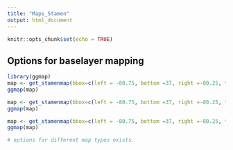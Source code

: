 ```yaml
---
title: "Maps_Stamen"
output: html_document
---
```


```r
knitr::opts_chunk$set(echo = TRUE)
```

## Options for baselayer mapping

```r
library(ggmap)
map <- get_stamenmap(bbox=c(left = -80.75, bottom =37, right =-80.25, top = 37.5), zoom=10,maptype = "watercolor", color = c("color"))
ggmap(map)

map <- get_stamenmap(bbox=c(left = -80.75, bottom =37, right =-80.25, top = 37.5), zoom=10,maptype = "terrain", color = c("color"))
ggmap(map)

map <- get_stamenmap(bbox=c(left = -80.75, bottom =37, right =-80.25, top = 37.5), zoom=10,maptype = "toner", color = c("color"))
ggmap(map)

# options for different map types exists. 
```
